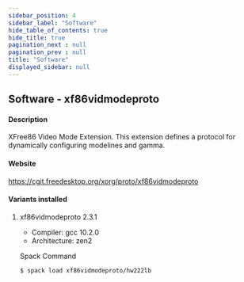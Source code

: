 ```yaml
---
sidebar_position: 4
sidebar_label: "Software"
hide_table_of_contents: true
hide_title: true
pagination_next : null
pagination_prev : null
title: "Software"
displayed_sidebar: null
---
```


## Software - xf86vidmodeproto


#### Description
XFree86 Video Mode Extension. This extension defines a protocol for dynamically configuring modelines and gamma.

#### Website
https://cgit.freedesktop.org/xorg/proto/xf86vidmodeproto

#### Variants installed

1. xf86vidmodeproto 2.3.1

    - Compiler: gcc 10.2.0
    - Architecture: zen2

    Spack Command
    ```bash
    $ spack load xf86vidmodeproto/hw222lb
    ```
